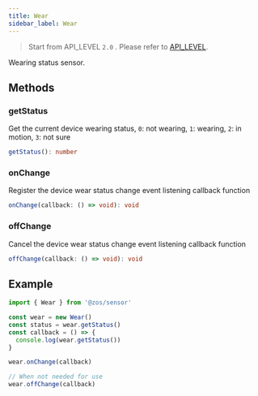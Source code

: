 ```yaml
---
title: Wear
sidebar_label: Wear
---
```


> Start from API_LEVEL `2.0` . Please refer to [API_LEVEL](../../../../guides/framework/device/compatibility.md).

Wearing status sensor.

## Methods

### getStatus

Get the current device wearing status, `0`: not wearing, `1`: wearing, `2`: in motion, `3`: not sure

```ts
getStatus(): number
```

### onChange

Register the device wear status change event listening callback function

```ts
onChange(callback: () => void): void
```

### offChange

Cancel the device wear status change event listening callback function

```ts
offChange(callback: () => void): void
```

## Example

```js
import { Wear } from '@zos/sensor'

const wear = new Wear()
const status = wear.getStatus()
const callback = () => {
  console.log(wear.getStatus())
}

wear.onChange(callback)

// When not needed for use
wear.offChange(callback)
```
